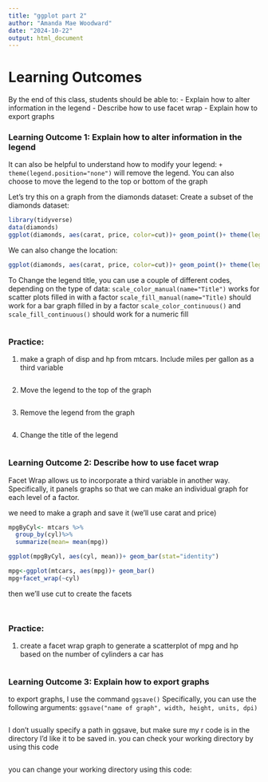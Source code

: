 ```yaml
---
title: "ggplot part 2"
author: "Amanda Mae Woodward"
date: "2024-10-22"
output: html_document
---
```


# Learning Outcomes
By the end of this class, students should be able to: 
- Explain how to alter information in the legend 
- Describe how to use facet wrap
- Explain how to export graphs


### Learning Outcome 1: Explain how to alter information in the legend
It can also be helpful to understand how to modify your legend: 
`+ theme(legend.position="none")` will remove the legend. You can also choose to move the legend to the top or bottom of the graph

Let's try this on a graph from the diamonds dataset: 
Create a subset of the diamonds dataset:
```r
library(tidyverse)
data(diamonds)
ggplot(diamonds, aes(carat, price, color=cut))+ geom_point()+ theme(legend.position="none")
```

We can also change the location: 
```r
ggplot(diamonds, aes(carat, price, color=cut))+ geom_point()+ theme(legend.position="bottom")
```

To Change the legend title, you can use a couple of different codes, depending on the type of data: 
`scale_color_manual(name="Title")` works for scatter plots filled in with a factor
`scale_fill_manual(name="Title)` should work for a bar graph filled in by a factor
`scale_color_continuous()` and `scale_fill_continuous()` should work for a numeric fill
```r

```

### Practice:

1) make a graph of disp and hp from mtcars. Include miles per gallon as a third variable
```r

```

2) Move the legend to the top of the graph
```r

```

3) Remove the legend from the graph 
```r

```

4) Change the title of the legend
```r

```

### Learning Outcome 2: Describe how to use facet wrap
Facet Wrap allows us to incorporate a third variable in another way. Specifically, it panels graphs so that we can make an individual graph for each level of a factor.

we need to make a graph and save it (we'll use carat and price)
```r
mpgByCyl<- mtcars %>% 
  group_by(cyl)%>%
  summarize(mean= mean(mpg))

ggplot(mpgByCyl, aes(cyl, mean))+ geom_bar(stat="identity")

mpg<-ggplot(mtcars, aes(mpg))+ geom_bar() 
mpg+facet_wrap(~cyl)
```
then we'll use cut to create the facets
```r

```

```r

```

### Practice: 
1) create a facet wrap graph to generate a scatterplot of mpg and hp based on the number of cylinders a car has
```r

```

### Learning Outcome 3: Explain how to export graphs
to export graphs, I use the command `ggsave()`
Specifically, you can use the following arguments: 
`ggsave("name of graph", width, height, units, dpi)`
```r

```
I don't usually specify a path in ggsave, but make sure my r code is in the directory I'd like it to be saved in. you can check your working directory by using this code
```r

```
you can change your working directory using this code: 
```r

```


